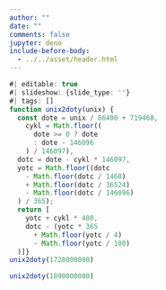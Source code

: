 ```yaml
---
author: ""
date: ""
comments: false
jupyter: deno
include-before-body:
  - ../../asset/header.html
---
```


```typescript
#| editable: true
#| slideshow: {slide_type: ''}
#| tags: []
function unix2doty(unix) {
  const dote = unix / 86400 + 719468,
    cykl = Math.floor((
      dote >= 0 ? dote
      : dote - 146096
    ) / 146097),
  dotc = dote - cykl * 146097,
  yotc = Math.floor((dotc
    - Math.floor(dotc / 1460)
    + Math.floor(dotc / 36524)
    - Math.floor(dotc / 146096)
  ) / 365);
  return [
    yotc + cykl * 400,
    dotc - (yotc * 365
      + Math.floor(yotc / 4)
      - Math.floor(yotc / 100)
  )]}
unix2doty(1728000000)
```

```typescript
unix2doty(1890000000)
```

```{=html}
<style>
main#quarto-document-content {
  padding: 0px;
}
nav#quarto-sidebar {
  padding: 0px;
}
</style>
```
